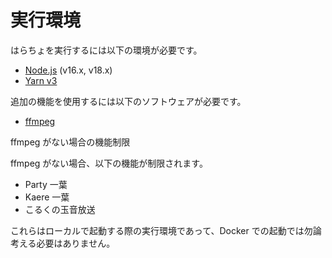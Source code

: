 
# 実行環境

はらちょを実行するには以下の環境が必要です。

- [Node.js](https://nodejs.org/ja/) (v16.x, v18.x)
- [Yarn v3](https://yarnpkg.com/getting-started/install)

追加の機能を使用するには以下のソフトウェアが必要です。

- [ffmpeg](https://www.ffmpeg.org/download.html)

<Callout type="warning">

ffmpeg がない場合の機能制限

ffmpeg がない場合、以下の機能が制限されます。

- Party 一葉
- Kaere 一葉
- こるくの玉音放送

</Callout>

これらはローカルで起動する際の実行環境であって、Docker での起動では勿論考える必要はありません。
